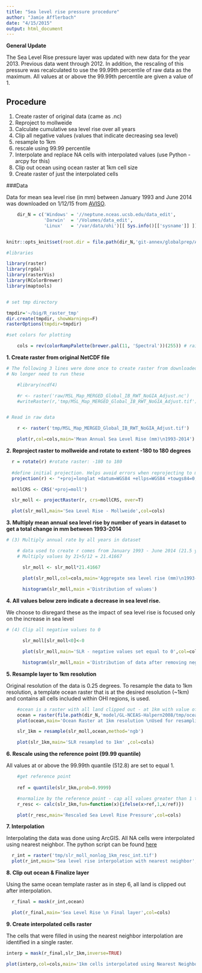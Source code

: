 ```yaml
---
title: "Sea level rise pressure procedure"
author: "Jamie Afflerbach"
date: "4/15/2015"
output: html_document
---
```


**General Update**  

The Sea Level Rise pressure layer was updated with new data for the year 2013. Previous data went through 2012. In addition, the rescaling of this pressure was recalculated to use the 99.99th percentile of raw data as the maximum. All values at or above the 99.99th percentile are given a value of 1.


## Procedure
 1. Create raster of original data (came as .nc)
 2. Reproject to mollweide
 3. Calculate cumulative sea level rise over all years
 4. Clip all negative values (values that indicate decreasing sea level)
 5. resample to 1km
 6. rescale using 99.99 percentile
 7. Interpolate and replace NA cells with interpolated values (use Python - arcpy for this)
 8. Clip out ocean using ocean raster at 1km cell size
 9. Create raster of just the interpolated cells



###Data
  
Data for mean sea level rise (in mm) between January 1993 and June 2014 was downloaded on 1/12/15 from [AVISO](http://www.aviso.altimetry.fr/en/data/products/ocean-indicators-products/mean-sea-level/products-images.html).

```r

    dir_N = c('Windows' = '//neptune.nceas.ucsb.edu/data_edit',
              'Darwin'  = '/Volumes/data_edit',
              'Linux'   = '/var/data/ohi')[[ Sys.info()[['sysname']] ]]


knitr::opts_knit$set(root.dir = file.path(dir_N,'git-annex/globalprep/AVISO-SeaLevelRise_v2015'))
```


```r
#libraries

library(raster)
library(rgdal)
library(rasterVis)
library(RColorBrewer)
library(maptools)


# set tmp directory

tmpdir='~/big/R_raster_tmp'
dir.create(tmpdir, showWarnings=F)
rasterOptions(tmpdir=tmpdir)

#set colors for plotting

    cols = rev(colorRampPalette(brewer.pal(11, 'Spectral'))(255)) # rainbow color scheme

```


**1. Create raster from original NetCDF file**
```r

# The following 3 lines were done once to create raster from downloaded NetCDF. 
# No longer need to run these

    #library(ncdf4)

    #r <- raster('raw/MSL_Map_MERGED_Global_IB_RWT_NoGIA_Adjust.nc')
    #writeRaster(r,'tmp/MSL_Map_MERGED_Global_IB_RWT_NoGIA_Adjust.tif')


# Read in raw data

    r <- raster('tmp/MSL_Map_MERGED_Global_IB_RWT_NoGIA_Adjust.tif')

    plot(r,col=cols,main='Mean Annual Sea Level Rise (mm)\n1993-2014')
```

**2. Reproject raster to mollweide and rotate to extent -180 to 180 degrees**

```r

  r = rotate(r) #rotate raster: -180 to 180
  
  #define initial projection. Helps avoid errors when reprojecting to mollweide
  projection(r) <- "+proj=longlat +datum=WGS84 +ellps=WGS84 +towgs84=0,0,0" 

  mollCRS <- CRS('+proj=moll')

  slr_moll <- projectRaster(r, crs=mollCRS, over=T)  

  plot(slr_moll,main='Sea Level Rise - Mollweide',col=cols)
```

**3. Multiply mean annual sea level rise by number of years in dataset to get a total change in mm between 1993-2014**
```r
# (3) Multiply annual rate by all years in dataset

    # data used to create r comes from January 1993 - June 2014 (21.5 years)
    # Multiply values by 21+5/12 = 21.41667

      slr_moll <- slr_moll*21.41667

      plot(slr_moll,col=cols,main='Aggregate sea level rise (mm)\n1993-2014')
    
      histogram(slr_moll,main ='Distribution of values')

```

**4. All values below zero indicate a decrease in sea level rise.**  

We choose to disregard these as the impact of sea level rise is focused only on the increase in sea level
```r
# (4) Clip all negative values to 0

      slr_moll[slr_moll<0]<-0

      plot(slr_moll,main='SLR - negative values set equal to 0',col=cols)

      histogram(slr_moll,main ='Distribution of data after removing negative values')
```

**5. Resample layer to 1km resolution**

Original resolution of the data is 0.25 degrees. To resample the data to 1km resolution, a template ocean raster that is at the desired resolution (~1km) and contains all cells included within OHI regions, is used.
```r

    #ocean is a raster with all land clipped out - at 1km with value of 1
    ocean = raster(file.path(dir_N,'model/GL-NCEAS-Halpern2008/tmp/ocean.tif'))
    plot(ocean,main='Ocean Raster at 1km resolution \nUsed for resampling and clipping')

    slr_1km = resample(slr_moll,ocean,method='ngb')

    plot(slr_1km,main='SLR resampled to 1km' ,col=cols)
```

**6. Rescale using the reference point (99.99 quantile)**

All values at or above the 99.99th quantile (512.8) are set to equal 1.
```r

    #get reference point
   
    ref = quantile(slr_1km,prob=0.9999)

    #normalize by the reference point - cap all values greater than 1 to 1
    r_resc <- calc(slr_1km,fun=function(x){ifelse(x>ref,1,x/ref)})

    plot(r_resc,main='Rescaled Sea Level Rise Pressure',col=cols)
```

**7. Interpolation**  

Interpolating the data was done using ArcGIS. All NA cells were interpolated using nearest neighbor. The python script can be found [here](https://github.com/OHI-Science/ohiprep/blob/master/globalprep/AVISO-SeaLevelRise_v2015/scripts/SLR_interpolation.py)  
```r

  r_int = raster('tmp/slr_moll_nonlog_1km_resc_int.tif')
  plot(r_int,main='Sea level rise interpolation with nearest neighbor',col=cols)
```


**8. Clip out ocean & Finalize layer**

Using the same ocean template raster as in step 6, all land is clipped out after interpolation.
```r

  r_final = mask(r_int,ocean)

  plot(r_final,main='Sea Level Rise \n Final layer',col=cols)
```

**9. Create interpolated cells raster**

The cells that were filled in using the nearest neighbor interpolation are identified in a single raster.
```r

interp = mask(r_final,slr_1km,inverse=TRUE)

plot(interp,col=cols,main='1km cells interpolated using Nearest Neighbor')
```